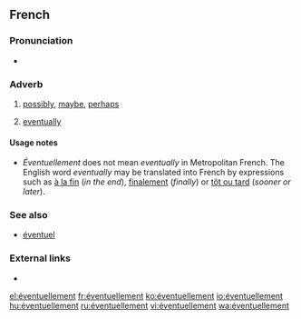 ==French==

===Pronunciation===
* {{IPA|/e.vɑ̃.tɥɛl.mɑ̃/|lang=fr}}

===Adverb===
{{fr-adv}}

# [[possibly]], [[maybe]], [[perhaps]]
# {{lb|fr|Quebec}} [[eventually]]

====Usage notes====
* ''Éventuellement'' does not mean ''eventually'' in Metropolitan French. The English word ''eventually'' may be translated into French by expressions such as [[à la fin]] (''in the end''), [[finalement]] (''finally'') or [[tôt ou tard]] (''sooner or later'').

===See also===
* [[éventuel]]

===External links===
* {{R:TLFi}}

[[el:éventuellement]]
[[fr:éventuellement]]
[[ko:éventuellement]]
[[io:éventuellement]]
[[hu:éventuellement]]
[[ru:éventuellement]]
[[vi:éventuellement]]
[[wa:éventuellement]]